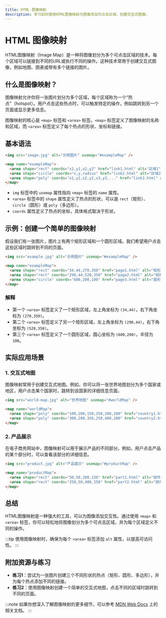 ```yaml
---
title: HTML 图像映射
description: 学习如何使用HTML图像映射为图像添加可点击区域，创建交互式图像。
---
```


# HTML 图像映射

HTML图像映射（Image Map）是一种将图像划分为多个可点击区域的技术。每个区域可以链接到不同的URL或执行不同的操作。这种技术常用于创建交互式图像，例如地图、图表或带有多个链接的图片。

## 什么是图像映射？

图像映射允许你将一张图片划分为多个区域，每个区域称为一个“热点”（hotspot）。用户点击这些热点时，可以触发特定的操作，例如跳转到另一个页面或显示更多信息。

图像映射的核心是 `<map>` 标签和 `<area>` 标签。`<map>` 标签定义了图像映射的名称和区域，而 `<area>` 标签定义了每个热点的形状、坐标和链接。

## 基本语法

```html
<img src="image.jpg" alt="示例图片" usemap="#exampleMap" />

<map name="exampleMap">
  <area shape="rect" coords="x1,y1,x2,y2" href="link1.html" alt="区域1" />
  <area shape="circle" coords="x,y,radius" href="link2.html" alt="区域2" />
  <area shape="poly" coords="x1,y1,x2,y2,x3,y3,..." href="link3.html" alt="区域3" />
</map>
```

- `img` 标签中的 `usemap` 属性指向 `<map>` 标签的 `name` 属性。
- `<area>` 标签中的 `shape` 属性定义了热点的形状，可以是 `rect`（矩形）、`circle`（圆形）或 `poly`（多边形）。
- `coords` 属性定义了热点的坐标，具体格式取决于形状。

## 示例：创建一个简单的图像映射

假设我们有一张图片，图片上有两个矩形区域和一个圆形区域。我们希望用户点击这些区域时跳转到不同的页面。

```html
<img src="example.jpg" alt="示例图片" usemap="#exampleMap" />

<map name="exampleMap">
  <area shape="rect" coords="34,44,270,350" href="page1.html" alt="矩形区域1" />
  <area shape="rect" coords="290,44,520,350" href="page2.html" alt="矩形区域2" />
  <area shape="circle" coords="600,200,100" href="page3.html" alt="圆形区域" />
</map>
```

### 解释

- 第一个 `<area>` 标签定义了一个矩形区域，左上角坐标为 `(34,44)`，右下角坐标为 `(270,350)`。
- 第二个 `<area>` 标签定义了另一个矩形区域，左上角坐标为 `(290,44)`，右下角坐标为 `(520,350)`。
- 第三个 `<area>` 标签定义了一个圆形区域，圆心坐标为 `(600,200)`，半径为 `100`。

## 实际应用场景

### 1. 交互式地图

图像映射常用于创建交互式地图。例如，你可以将一张世界地图划分为多个国家或地区，用户点击某个国家时，跳转到该国家的详细信息页面。

```html
<img src="world-map.jpg" alt="世界地图" usemap="#worldMap" />

<map name="worldMap">
  <area shape="poly" coords="100,200,150,250,200,200" href="country1.html" alt="国家1" />
  <area shape="poly" coords="300,200,350,250,400,200" href="country2.html" alt="国家2" />
</map>
```

### 2. 产品展示

在电子商务网站中，图像映射可以用于展示产品的不同部分。例如，用户点击产品的某个部分时，可以查看该部分的详细信息。

```html
<img src="product.jpg" alt="产品展示" usemap="#productMap" />

<map name="productMap">
  <area shape="rect" coords="50,50,200,150" href="part1.html" alt="部件1" />
  <area shape="rect" coords="250,50,400,150" href="part2.html" alt="部件2" />
</map>
```

## 总结

HTML图像映射是一种强大的工具，可以为图像添加交互性。通过使用 `<map>` 和 `<area>` 标签，你可以轻松地将图像划分为多个可点击区域，并为每个区域定义不同的操作。

:::tip
使用图像映射时，确保为每个 `<area>` 标签添加 `alt` 属性，以提高可访问性。
:::

## 附加资源与练习

- **练习1**：尝试为一张图片创建三个不同形状的热点（矩形、圆形、多边形），并为每个热点添加不同的链接。
- **练习2**：使用图像映射创建一个简单的交互式地图，点击不同的区域时跳转到不同的页面。

:::note
如果你想深入了解图像映射的更多细节，可以参考 [MDN Web Docs](https://developer.mozilla.org/en-US/docs/Web/HTML/Element/map) 上的相关文档。
:::